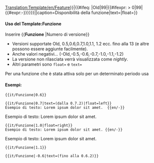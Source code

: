 <noinclude>[[Translation:Template/en/Feature]]</noinclude><includeonly>{{en/VersionBox|{{#ifeq: {{{1|}}}|Old|0|{{#ifexpr: {{{1|}}} < 0|0|{{{1|}}}}}}}|{{#ifeq: {{{1|}}}|Old|99|{{#ifexpr: {{{1|}}} > 0|99|{{#expr:-{{{1|}}}}}}}}}||caption=Disponibilità della funzione|text={{{text|}}}|float={{{float|}}}}}</includeonly><noinclude>

====Uso del Template:Funzione====
Inserire <nowiki>{{</nowiki>'''Funzione'''<nowiki> |Numero di versione}}</nowiki>
*Versioni supportate Old, 0.5,0.6,0.7,1.0,1.1, 1.2 ecc. fino alla 13 (e altre possono essere aggiunte facilmente).
*Anche valori negativi... (-Old,-0.5,-0.6,-0.7,-1.0,-1.1,-1.2)
*La versione non rilasciata verrà visualizzata come ''nightly''.
*Altri parametri sono <code>float=</code> e <code>text=</code>
Per una funzione che è stata attiva solo per un determinato periodo usa {{it/S|it/Funzione periodo}}


====Esempi:====
<pre>{{it/Funzione|0.6}}</pre>
{{it/Funzione|0.6}}
<pre>{{it/Funzione|0.7|text=(dalla 0.7.2)|float=left}}
Esempio di testo: Lorem ipsum dolor sit amet.  {{en/-}}</pre>
{{it/Funzione|0.7|text=(dalla 0.7.2)|float=left}}
Esempio di testo: Lorem ipsum dolor sit amet. {{en/-}}
<pre>{{it/Funzione|1.0|float=right}}
Esempio di testo: Lorem ipsum dolor sit amet. {{en/-}}</pre>
{{it/Funzione|1.0|float=right}}
Esempio di testo: Lorem ipsum dolor sit amet. {{en/-}}
<pre>{{it/Funzione|1.1}}</pre>
{{it/Funzione|1.1}}
<pre>{{it/Funzione|-0.6|text=(fino alla 0.6.2)}}</pre>
{{it/Funzione|-0.6|text=(fino alla 0.6.2)}}



</noinclude>